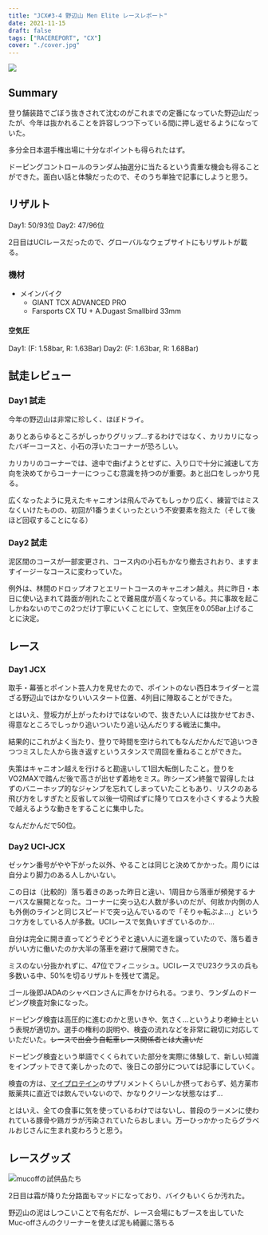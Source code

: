 ```yaml
---
title: "JCX#3-4 野辺山 Men Elite レースレポート"
date: 2021-11-15
draft: false
tags: ["RACEREPORT", "CX"]
cover: "./cover.jpg"
---
```


![ ](./cover.jpg)

## Summary

登り舗装路でごぼう抜きされて沈むのがこれまでの定番になっていた野辺山だったが、今年は抜かれることを許容しつつ下っている間に押し返せるようになっていた。

多分全日本選手権出場に十分なポイントも得られたはず。

ドーピングコントロールのランダム抽選分に当たるという貴重な機会も得ることができた。面白い話と体験だったので、そのうち単独で記事にしようと思う。

## リザルト

Day1: 50/93位
Day2: 47/96位

2日目はUCIレースだったので、グローバルなウェブサイトにもリザルトが載る。

<LinkBox url="https://cyclocross24.com/race/11017/" />

### 機材

- メインバイク
  - GIANT TCX ADVANCED PRO
  - Farsports CX TU + A.Dugast Smallbird 33mm

#### 空気圧

Day1: (F: 1.58bar, R: 1.63Bar)
Day2: (F: 1.63bar, R: 1.68Bar)

<LinkBox url="https://www.amazon.co.jp/dp/B08Q7CF9R8/" isAmazonLink />

## 試走レビュー

### Day1 試走

今年の野辺山は非常に珍しく、ほぼドライ。

ありとあらゆるところがしっかりグリップ…するわけではなく、カリカリになったバギーコースと、小石の浮いたコーナーが恐ろしい。

カリカリのコーナーでは、途中で曲げようとせずに、入り口で十分に減速して方向を決めてからコーナーにつっこむ意識を持つのが重要。あと出口をしっかり見る。

広くなったように見えたキャニオンは飛んでみてもしっかり広く、練習ではミスなくいけたものの、初回が1番うまくいったという不安要素を抱えた（そして後ほど回収することになる）

### Day2 試走

泥区間のコースが一部変更され、コース内の小石もかなり撤去されおり、ますますイージーなコースに変わっていた。

例外は、林間のドロップオフとエリートコースのキャニオン越え。共に昨日・本日に使い込まれて路面が削れたことで難易度が高くなっている。共に事故を起こしかねないのでこの2つだけ丁寧にいくことにして、空気圧を0.05Bar上げることに決定。

## レース

### Day1 JCX

取手・幕張とポイント芸人力を見せたので、ポイントのない西日本ライダーと混ざる野辺山ではかなりいいスタート位置、4列目に陣取ることができた。

とはいえ、登坂力が上がったわけではないので、抜きたい人には抜かせておき、得意なところでしっかり追いついたり追い込んだりする戦法に集中。

結果的にこれがよく当たり、登りで時間を空けられてもなんだかんだで追いつきつつミスした人から抜き返すというスタンスで周回を重ねることができた。

失策はキャニオン越えを行けると勘違いして1回大転倒したこと。登りをVO2MAXで踏んだ後で高さが出せず着地をミス。昨シーズン終盤で習得したはずのバニーホップ的なジャンプを忘れてしまっていたこともあり、リスクのある飛び方をしすぎたと反省して以後一切飛ばずに降りてロスを小さくするよう大股で越えるような動きをすることに集中した。

なんだかんだで50位。

### Day2 UCI-JCX

ゼッケン番号がやや下がった以外、やることは同じと決めてかかった。周りには自分より脚力のある人しかいない。

この日は（比較的）落ち着きのあった昨日と違い、1周目から落車が頻発するナーバスな展開となった。コーナーに突っ込む人数が多いのだが、何故か内側の人も外側のラインと同じスピードで突っ込んでいるので「そりゃ転ぶよ…」というコケ方をしている人が多数。UCIレースで気負いすぎているのか…

自分は完全に開き直ってどうぞどうぞと速い人に道を譲っていたので、落ち着きがいい方に働いたのか大半の落車を避けて展開できた。

ミスのない分抜かれずに、47位でフィニッシュ。UCIレースでU23クラスの兵も多数いる中、50%を切るリザルトを残せて満足。

ゴール後即JADAのシャペロンさんに声をかけられる。つまり、ランダムのドーピング検査対象になった。

ドーピング検査は高圧的に進むのかと思いきや、気さく…というより老紳士という表現が適切か。選手の権利の説明や、検査の流れなどを非常に親切に対応していただいた。~~レースで出会う自転車レース関係者とは大違いだ~~

ドーピング検査という単語でくくられていた部分を実際に体験して、新しい知識をインプットできて楽しかったので、後日この部分については記事にしていく。

検査の方は、[マイプロテイン](https://px.a8.net/svt/ejp?a8mat=3N3PXV+GF7GHE+45DI+5YJRM)のサプリメントくらいしか摂っておらず、処方薬市販薬共に直近では飲んでいないので、かなりクリーンな状態なはず…

とはいえ、全ての食事に気を使っているわけではないし、普段のラーメンに使われている豚骨や鶏ガラが汚染されていたらおしまい。万一ひっかかったらグラベルおじさんに生まれ変わろうと思う。

## レースグッズ

![mucoffの試供品たち](./mucoff.jpg)

2日目は霜が降りた分路面もマッドになっており、バイクもいくらか汚れた。

野辺山の泥はしつこいことで有名だが、レース会場にもブースを出していたMuc-offさんのクリーナーを使えば泥も綺麗に落ちる

<LinkBox url="https://blog.gensobunya.net/post/2021/11/mucoff_cleaner/" />

<LinkBox url="https://www.amazon.co.jp/gp/product/B07T1YW9BW/" isAmazonLink />
